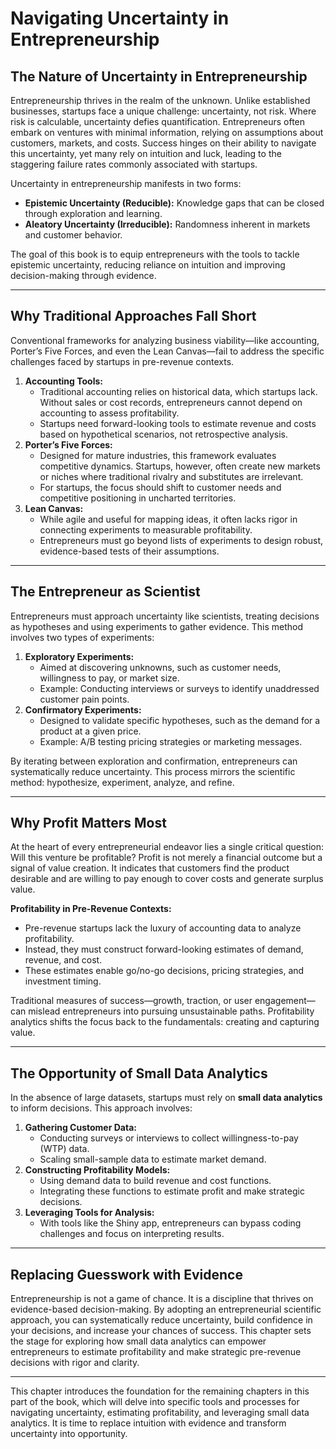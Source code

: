 # Navigating Uncertainty in Entrepreneurship

## The Nature of Uncertainty in Entrepreneurship

Entrepreneurship thrives in the realm of the unknown. Unlike established businesses, startups face a unique challenge: uncertainty, not risk. Where risk is calculable, uncertainty defies quantification. Entrepreneurs often embark on ventures with minimal information, relying on assumptions about customers, markets, and costs. Success hinges on their ability to navigate this uncertainty, yet many rely on intuition and luck, leading to the staggering failure rates commonly associated with startups.

Uncertainty in entrepreneurship manifests in two forms:

- **Epistemic Uncertainty (Reducible):** Knowledge gaps that can be closed through exploration and learning.  
- **Aleatory Uncertainty (Irreducible):** Randomness inherent in markets and customer behavior.

The goal of this book is to equip entrepreneurs with the tools to tackle epistemic uncertainty, reducing reliance on intuition and improving decision-making through evidence.

---

## Why Traditional Approaches Fall Short

Conventional frameworks for analyzing business viability—like accounting, Porter's Five Forces, and even the Lean Canvas—fail to address the specific challenges faced by startups in pre-revenue contexts.

1. **Accounting Tools:**  
   - Traditional accounting relies on historical data, which startups lack. Without sales or cost records, entrepreneurs cannot depend on accounting to assess profitability.  
   - Startups need forward-looking tools to estimate revenue and costs based on hypothetical scenarios, not retrospective analysis.

2. **Porter's Five Forces:**  
   - Designed for mature industries, this framework evaluates competitive dynamics. Startups, however, often create new markets or niches where traditional rivalry and substitutes are irrelevant.  
   - For startups, the focus should shift to customer needs and competitive positioning in uncharted territories.

3. **Lean Canvas:**  
   - While agile and useful for mapping ideas, it often lacks rigor in connecting experiments to measurable profitability.  
   - Entrepreneurs must go beyond lists of experiments to design robust, evidence-based tests of their assumptions.

---

## The Entrepreneur as Scientist

Entrepreneurs must approach uncertainty like scientists, treating decisions as hypotheses and using experiments to gather evidence. This method involves two types of experiments:

1. **Exploratory Experiments:**  
   - Aimed at discovering unknowns, such as customer needs, willingness to pay, or market size.  
   - Example: Conducting interviews or surveys to identify unaddressed customer pain points.

2. **Confirmatory Experiments:**  
   - Designed to validate specific hypotheses, such as the demand for a product at a given price.  
   - Example: A/B testing pricing strategies or marketing messages.

By iterating between exploration and confirmation, entrepreneurs can systematically reduce uncertainty. This process mirrors the scientific method: hypothesize, experiment, analyze, and refine.

---

## Why Profit Matters Most

At the heart of every entrepreneurial endeavor lies a single critical question: Will this venture be profitable? Profit is not merely a financial outcome but a signal of value creation. It indicates that customers find the product desirable and are willing to pay enough to cover costs and generate surplus value.

**Profitability in Pre-Revenue Contexts:**  

- Pre-revenue startups lack the luxury of accounting data to analyze profitability.  
- Instead, they must construct forward-looking estimates of demand, revenue, and cost.  
- These estimates enable go/no-go decisions, pricing strategies, and investment timing.

Traditional measures of success—growth, traction, or user engagement—can mislead entrepreneurs into pursuing unsustainable paths. Profitability analytics shifts the focus back to the fundamentals: creating and capturing value.

---

## The Opportunity of Small Data Analytics

In the absence of large datasets, startups must rely on **small data analytics** to inform decisions. This approach involves:

1. **Gathering Customer Data:**  
   - Conducting surveys or interviews to collect willingness-to-pay (WTP) data.  
   - Scaling small-sample data to estimate market demand.

2. **Constructing Profitability Models:**  
   - Using demand data to build revenue and cost functions.  
   - Integrating these functions to estimate profit and make strategic decisions.

3. **Leveraging Tools for Analysis:**  
   - With tools like the Shiny app, entrepreneurs can bypass coding challenges and focus on interpreting results.  

---

## Replacing Guesswork with Evidence

Entrepreneurship is not a game of chance. It is a discipline that thrives on evidence-based decision-making. By adopting an entrepreneurial scientific approach, you can systematically reduce uncertainty, build confidence in your decisions, and increase your chances of success. This chapter sets the stage for exploring how small data analytics can empower entrepreneurs to estimate profitability and make strategic pre-revenue decisions with rigor and clarity.

---

This chapter introduces the foundation for the remaining chapters in this part of the book, which will delve into specific tools and processes for navigating uncertainty, estimating profitability, and leveraging small data analytics. It is time to replace intuition with evidence and transform uncertainty into opportunity.